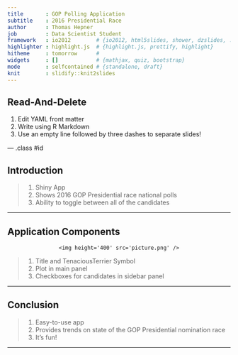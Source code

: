 ```yaml
---
title       : GOP Polling Application
subtitle    : 2016 Presidential Race
author      : Thomas Hepner
job         : Data Scientist Student
framework   : io2012        # {io2012, html5slides, shower, dzslides, ...}
highlighter : highlight.js  # {highlight.js, prettify, highlight}
hitheme     : tomorrow      # 
widgets     : []            # {mathjax, quiz, bootstrap}
mode        : selfcontained # {standalone, draft}
knit        : slidify::knit2slides
---
```


## Read-And-Delete

1. Edit YAML front matter
2. Write using R Markdown
3. Use an empty line followed by three dashes to separate slides!

--- .class #id 

## Introduction

> 1. Shiny App
> 2. Shows 2016 GOP Presidential race national polls
> 3. Ability to toggle between all of the candidates

---

## Application Components

<div style='text-align: center;'>
    <img height='400' src='picture.png' />
</div>

> 1. Title and TenaciousTerrier Symbol
> 2. Plot in main panel
> 3. Checkboxes for candidates in sidebar panel

---

## Conclusion

> 1. Easy-to-use app
> 2. Provides trends on state of the GOP Presidential nomination race
> 3. It's fun!

---




